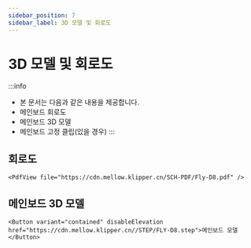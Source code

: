 ```yaml
---
sidebar_position: 7
sidebar_label: 3D 모델 및 회로도
---
```


# 3D 모델 및 회로도

:::info
* 본 문서는 다음과 같은 내용을 제공합니다.
* 메인보드 회로도
* 메인보드 3D 모델
* 메인보드 고정 클립(있을 경우)
:::

## 회로도

    <PdfView file="https://cdn.mellow.klipper.cn/SCH-PDF/Fly-D8.pdf" />


## 메인보드 3D 모델

    <Button variant="contained" disableElevation href="https://cdn.mellow.klipper.cn//STEP/FLY-D8.step">메인보드 모델</Button>
